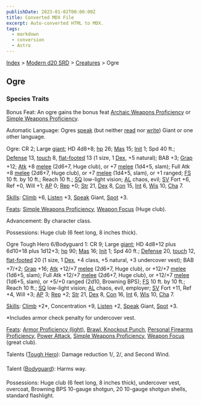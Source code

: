 ```yaml
---
publishDate: 2023-01-02T00:00:00Z
title: Converted MDX File
excerpt: Auto-converted HTML to MDX.
tags:
  - markdown
  - conversion
  - Astro
---
```






[Index](-index) > [Modern d20 SRD](modern-d20-srd-index) > [Creatures](modern-d20-srd-creatures-index) > Ogre




## Ogre


### Species Traits


Bonus Feat: An ogre gains the bonus feat [Archaic Weapons Proficiency](modern-d20-srd-feats-archaic-weapons-proficiency) or [Simple Weapons Proficiency](modern-d20-srd-feats-simple-weapons-proficiency).


Automatic Language: Ogres [speak](modern-d20-srd-skills-speak-language) (but neither [read](modern-d20-srd-skills-read-write-language) nor [write](modern-d20-srd-skills-read-write-language)) Giant or one other language.


Ogre: CR 2; Large [giant](modern-d20-srd-creature-types-giant); HD 4d8+8; [hp](modern-d20-srd-combat-hit-points) 26; [Mas](modern-d20-srd-creatures-creature-overview) 15; [Init](modern-d20-srd-combat-initiative) 1; Spd 40 ft.; [Defense](modern-d20-srd-combat-defense) 13, [touch](modern-d20-srd-combat-attack-actions) 8, [flat-footed](modern-d20-srd-combat-surprise) 13  (1 size, 1 [Dex](modern-d20-srd-basics-ability-scores), +5 natural); BAB +3; [Grap](modern-d20-srd-combat-grapple) +12; [Atk](modern-d20-srd-combat-attack-roll) +8 [melee](modern-d20-srd-combat-attack-roll) (2d6+7, Huge club), or +7 [melee](modern-d20-srd-combat-attack-roll) (1d4+5, slam); Full Atk +8 [melee](modern-d20-srd-combat-attack-roll) (2d6+7, Huge club), or +7 [melee](modern-d20-srd-combat-attack-roll) (1d4+5, slam), or +1 ranged; [FS](modern-d20-srd-creatures-creature-overview) 10 ft. by 10 ft.; Reach 10 ft.; [SQ](modern-d20-srd-creatures-creature-overview) low-light vision; [AL](modern-d20-srd-basics-allegiances) chaos, evil; [SV](modern-d20-srd-basics-saving-throws) Fort +6, Ref +0, Will +1; [AP](modern-d20-srd-creatures-creature-overview) 0; [Rep](modern-d20-srd-creatures-creature-overview) +0; [Str](modern-d20-srd-basics-ability-scores) 21, [Dex](modern-d20-srd-basics-ability-scores) 8, [Con](modern-d20-srd-basics-ability-scores) 15, [Int](modern-d20-srd-basics-ability-scores) 6, [Wis](modern-d20-srd-basics-ability-scores) 10, [Cha](modern-d20-srd-basics-ability-scores) 7.


[Skills](modern-d20-srd-skills-index): [Climb](modern-d20-srd-skills-climb) +6, [Listen](modern-d20-srd-skills-listen) +3, [Speak](modern-d20-srd-skills-speak-language) Giant, [Spot](modern-d20-srd-skills-spot) +3.


[Feats](modern-d20-srd-feats-index): [Simple Weapons Proficiency](modern-d20-srd-feats-simple-weapons-proficiency), [Weapon Focus](modern-d20-srd-feats-weapon-focus) (Huge club).


Advancement: By character class.


Possessions: Huge club (6 feet long, 8 inches thick).


Ogre Tough Hero 6/Bodyguard 1: CR 9; Large [giant](modern-d20-srd-creature-types-giant); HD 4d8+12 plus 6d10+18 plus 1d12+3; [hp](modern-d20-srd-combat-hit-points) 90; [Mas](modern-d20-srd-creatures-creature-overview) 16; [Init](modern-d20-srd-combat-initiative) 1; Spd 40 ft.; [Defense](modern-d20-srd-combat-defense) 20, [touch](modern-d20-srd-combat-attack-actions) 12, [flat-footed](modern-d20-srd-combat-surprise) 20  (1 size, 1 [Dex](modern-d20-srd-basics-ability-scores), +4 class, +5 natural, +3 undercover vest); BAB +7/+2; [Grap](modern-d20-srd-combat-grapple) +16; [Atk](modern-d20-srd-combat-attack-roll) +12/+7 [melee](modern-d20-srd-combat-attack-roll) (2d6+7, Huge club), or +12/+7 [melee](modern-d20-srd-combat-attack-roll) (1d6+5, slam); Full Atk +12/+7 [melee](modern-d20-srd-combat-attack-roll) (2d6+7, Huge club), or +12/+7 [melee](modern-d20-srd-combat-attack-roll) (1d6+5, slam), or +5/+0 ranged (2d10, Browning BPS); [FS](modern-d20-srd-creatures-creature-overview) 10 ft. by 10 ft.; Reach 10 ft.; [SQ](modern-d20-srd-creatures-creature-overview) low-light vision; [AL](modern-d20-srd-basics-allegiances) chaos, evil, employer; [SV](modern-d20-srd-basics-saving-throws) Fort +11, Ref +4, Will +3; [AP](modern-d20-srd-creatures-creature-overview) 3; [Rep](modern-d20-srd-creatures-creature-overview) +2; [Str](modern-d20-srd-basics-ability-scores) 21, [Dex](modern-d20-srd-basics-ability-scores) 8, [Con](modern-d20-srd-basics-ability-scores) 16, [Int](modern-d20-srd-basics-ability-scores) 6, [Wis](modern-d20-srd-basics-ability-scores) 10, [Cha](modern-d20-srd-basics-ability-scores) 7.


[Skills](modern-d20-srd-skills-index): [Climb](modern-d20-srd-skills-climb) +2*, Concentration +9, [Listen](modern-d20-srd-skills-listen) +2, [Speak](modern-d20-srd-skills-speak-language) Giant, [Spot](modern-d20-srd-skills-spot) +3.


*Includes armor check penalty for undercover vest.


[Feats](modern-d20-srd-feats-index): [Armor Proficiency (light)](modern-d20-srd-feats-armor-proficiency-light), [Brawl](modern-d20-srd-feats-brawl),[ Knockout
  Punch](modern-d20-srd-feats-knockout-punch), [Personal Firearms Proficiency](modern-d20-srd-feats-personal-firearms-proficiency), [Power Attack](modern-d20-srd-feats-power-attack), [Simple Weapons Proficiency](modern-d20-srd-feats-simple-weapons-proficiency), [Weapon Focus](modern-d20-srd-feats-weapon-focus) (great club).


Talents ([Tough Hero](modern-d20-srd-classes-basic-tough-hero)): Damage reduction 1/, 2/, and Second Wind.


Talent ([Bodyguard](modern-d20-srd-classes-advanced-bodyguard)): Harms way.


Possessions: Huge club (6 feet long, 8 inches thick), undercover vest, overcoat, Browning BPS 10-gauge shotgun, 20 10-gauge shotgun shells, standard flashlight.



